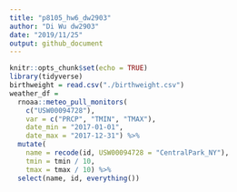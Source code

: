 ```yaml
---
title: "p8105_hw6_dw2903"
author: "Di Wu dw2903"
date: "2019/11/25"
output: github_document
---
```


```r
knitr::opts_chunk$set(echo = TRUE)
library(tidyverse)
birthweight = read.csv("./birthweight.csv")
weather_df = 
  rnoaa::meteo_pull_monitors(
    c("USW00094728"),
    var = c("PRCP", "TMIN", "TMAX"), 
    date_min = "2017-01-01",
    date_max = "2017-12-31") %>%
  mutate(
    name = recode(id, USW00094728 = "CentralPark_NY"),
    tmin = tmin / 10,
    tmax = tmax / 10) %>%
  select(name, id, everything())
```














































































































